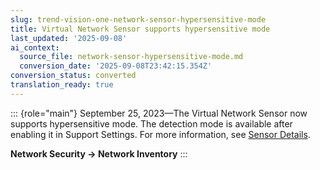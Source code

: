 ```yaml
---
slug: trend-vision-one-network-sensor-hypersensitive-mode
title: Virtual Network Sensor supports hypersensitive mode
last_updated: '2025-09-08'
ai_context:
  source_file: network-sensor-hypersensitive-mode.md
  conversion_date: '2025-09-08T23:42:15.354Z'
conversion_status: converted
translation_ready: true
---
```


::: {role="main"}
September 25, 2023—The Virtual Network Sensor now supports hypersensitive mode. The detection mode is available after enabling it in Support Settings. For more information, see [Sensor Details](sensor-details.mdx).

**Network Security → Network Inventory**
:::
